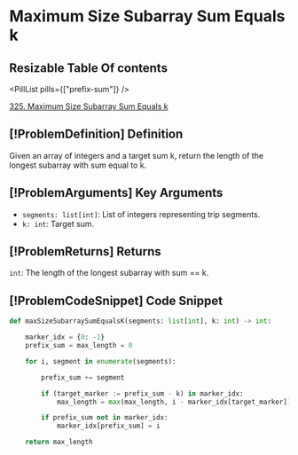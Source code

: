 # Maximum Size Subarray Sum Equals k

## Resizable Table Of contents

<DifficultyBadge difficulty="medium" />

<PillList pills={["prefix-sum"]} />

[325. Maximum Size Subarray Sum Equals k](https://leetcode.com/problems/maximum-size-subarray-sum-equals-k)

## [!ProblemDefinition] Definition

Given an array of integers and a target sum k, return the length of the longest subarray with sum equal to k.

## [!ProblemArguments] Key Arguments

- `segments: list[int]`: List of integers representing trip segments.
- `k: int`: Target sum.

## [!ProblemReturns] Returns

`int`: The length of the longest subarray with sum == k.

## [!ProblemCodeSnippet] Code Snippet

```python meta="source=problems/325-maximum-size-subarray-sum-equals-k/solution.py"
def maxSizeSubarraySumEqualsK(segments: list[int], k: int) -> int:

    marker_idx = {0: -1}
    prefix_sum = max_length = 0

    for i, segment in enumerate(segments):

        prefix_sum += segment

        if (target_marker := prefix_sum - k) in marker_idx:
            max_length = max(max_length, i - marker_idx[target_marker])

        if prefix_sum not in marker_idx:
            marker_idx[prefix_sum] = i

    return max_length
```

